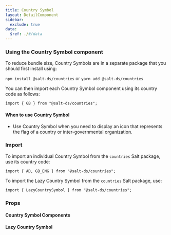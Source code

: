 ```yaml
---
title: Country Symbol
layout: DetailComponent
sidebar:
  exclude: true
data:
  $ref: ./#/data
---
```


### Using the Country Symbol component

To reduce bundle size, Country Symbols are in a separate package that you should first install using:

`npm install @salt-ds/countries` or `yarn add @salt-ds/countries`

You can then import each Country Symbol component using its country code as follows:

`import { GB } from "@salt-ds/countries";`

#### When to use Country Symbol

- Use Country Symbol when you need to display an icon that represents the flag of a country or inter-governmental organization.

### Import

To import an individual Country Symbol from the `countries` Salt package, use its country code:

```
import { AD, GB_ENG } from "@salt-ds/countries";
```

To import the Lazy Country Symbol from the `countries` Salt package, use:

```
import { LazyCountrySymbol } from "@salt-ds/countries";
```

### Props

#### Country Symbol Components

<PropsTable packageName="countries" componentName="CountrySymbol" />

#### Lazy Country Symbol

<PropsTable packageName="countries" componentName="LazyCountrySymbol" />

